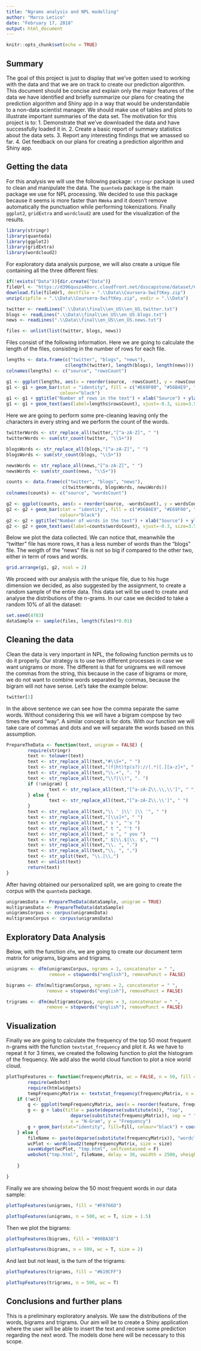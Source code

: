 ```yaml
---
title: "Ngrams analysis and NPL modelling"
author: "Marco Letico"
date: "February 17, 2018"
output: html_document
---
```


```r
knitr::opts_chunk$set(echo = TRUE)
```

## Summary

The goal of this project is just to display that we've gotten used to working with the data and that we are on track to create our prediction algorithm. This document should be concise and explain only the major features of the data we have identified and briefly summarize our plans for creating the prediction algorithm and Shiny app in a way that would be understandable to a non-data scientist manager. We should make use of tables and plots to illustrate important summaries of the data set. The motivation for this project is to: 
1. Demonstrate that we've downloaded the data and have successfully loaded it in.
2. Create a basic report of summary statistics about the data sets.
3. Report any interesting findings that we amassed so far.
4. Get feedback on our plans for creating a prediction algorithm and Shiny app.

## Getting the data

For this analysis we will use the following package: `stringr` package is used to clean and manipulate the data. The `quanteda` package is the main package we use for NPL processing. We decided to use this package because it seems is more faster than `RWeka` and it doesn't remove automatically the punctuation while performing tokenizations. Finally `ggplot2`, `gridExtra` and `wordcloud2` are used for the visualization of the results.

```r
library(stringr)
library(quanteda)
library(ggplot2)
library(gridExtra)
library(wordcloud2)
```

For exploratory data analysis purpose, we will also create a unique file containing all the three different files:

```r
if(!exists("Data")){dir.create("Data")}
fileUrl <- "https://d396qusza40orc.cloudfront.net/dsscapstone/dataset/Coursera-SwiftKey.zip"
download.file(fileUrl, destfile = ".\\Data\\Coursera-SwiftKey.zip")
unzip(zipfile = ".\\Data\\Coursera-SwiftKey.zip", exdir = ".\\Data")

twitter <- readLines(".\\Data\\final\\en_US\\en_US.twitter.txt")
blogs <- readLines(".\\Data\\final\\en_US\\en_US.blogs.txt")
news <- readLines(".\\Data\\final\\en_US\\en_US.news.txt")

files <- unlist(list(twitter, blogs, news))
```

Files consist of the following information. Here we are going to calculate the length of the files, consisting in the number of rows for each file.

```r
lengths <- data.frame(c("twitter", "blogs", "news"), 
                      c(length(twitter), length(blogs), length(news)))
colnames(lengths) <- c("source", "rowsCount")

g1 <- ggplot(lengths, aes(x = reorder(source, -rowsCount), y = rowsCount))
g1 <- g1 + geom_bar(stat = "identity", fill = c("#E69F00", "#56B4E9", "#999999"),
                    colour="black") 
g1 <- g1 + ggtitle("Number of rows in the text") + xlab("Source") + ylab("Count")
g1 <- g1 + geom_text(aes(label=lengths$rowsCount), vjust=-0.3, size=3.5)
```

Here we are going to perform some pre-cleaning leaving only the characters in every string and we perform the count of the words.

```r
twitterWords <- str_replace_all(twitter,"[^a-zA-Z]", " ")
twitterWords <- sum(str_count(twitter, "\\S+"))

blogsWords <- str_replace_all(blogs,"[^a-zA-Z]", " ")
blogsWords <- sum(str_count(blogs, "\\S+"))

newsWords <- str_replace_all(news,"[^a-zA-Z]", " ")
newsWords <- sum(str_count(news, "\\S+"))

counts <- data.frame(c("twitter", "blogs", "news"), 
                     c(twitterWords, blogsWords, newsWords))
colnames(counts) <- c("source", "wordsCount")

g2 <- ggplot(counts, aes(x = reorder(source, -wordsCount), y = wordsCount))
g2 <- g2 + geom_bar(stat = "identity", fill = c("#56B4E9", "#E69F00", "#999999"),
                    colour="black")
g2 <- g2 + ggtitle("Number of words in the text") + xlab("Source") + ylab("Count")
g2 <- g2 + geom_text(aes(label=counts$wordsCount), vjust=-0.3, size=3.5)
```

Below we plot the data collected. We can notice that, meanwhile the "twitter" file has more rows, it has a less number of words than the "blogs" file. The weigth of the "news" file is not so big if compared to the other two, either in term of rows and words.

```r
grid.arrange(g1, g2, ncol = 2)
```

We proceed with our analysis with the unique file, due to his huge dimension we decided, as also suggested by the assignment, to create a random sample of the entire data. This data set will be used to create and analyse the distributions of the n-grams. In our case we decided to take a random 10% of all the dataset:

```r
set.seed(4783)
dataSample <- sample(files, length(files)*0.01)
```

## Cleaning the data

Clean the data is very important in NPL, the following function permits us to do it properly. Our strategy is to use two different processes in case we want unigrams or more. The different is that for unigrams we will remove the commas from the string, this because in the case of bigrams or more, we do not want to combine words separated by commas, because the bigram will not have sense. Let's take the example below:

```r
twitter[1]
```

In the above sentence we can see how the comma separate the same words. Without considering this we will have a bigram compose by two times the word "way". A similar concept is for dots. With our function we will take care of commas and dots and we will separate the words based on this assumption.

```r
PrepareTheData <- function(text, unigram = FALSE) {
        require(stringr)
        text <- tolower(text)
        text <- str_replace_all(text,"#\\S+", " ")
        text <- str_replace_all(text,"(f|ht)tp(s?)://(.*)[.][a-z]+", " ")
        text <- str_replace_all(text,"\\.+", ". ")
        text <- str_replace_all(text,"\\?|\\!", ". ")
        if (!unigram) {
                text <- str_replace_all(text,"[^a-zA-Z\\.\\,\\']", " ")
        } else {
                text <- str_replace_all(text,"[^a-zA-Z\\.\\']", " ")
        }
        text <- str_replace_all(text,"\\ ' |\\' |\\ '", " ")
        text <- str_replace_all(text,"[\\s]+", " ")
        text <- str_replace_all(text," s ", "'s ")
        text <- str_replace_all(text," t ", "'t ")
        text <- str_replace_all(text," u ", " you ")
        text <- str_replace_all(text," $|\\.$|\\. $", "")
        text <- str_replace_all(text,"\\. ", ".")
        text <- str_replace_all(text,"\\, ", ",")
        text <- str_split(text, "\\.|\\,")
        text <- unlist(text)
        return(text)
}
```

After having obtained our personalized split, we are going to create the corpus with the `quanteda` package.

```r
unigramsData <- PrepareTheData(dataSample, unigram = TRUE)
multigramsData <- PrepareTheData(dataSample)
unigramsCorpus <- corpus(unigramsData)
multigramsCorpus <- corpus(unigramsData)
```

## Exploratory Data Analysis

Below, with the function `dfm`, we are going to create our document term matrix for unigrams, bigrams and trigrams.

```r
unigrams <- dfm(unigramsCorpus, ngrams = 1, concatenator = " ",
                remove = stopwords("english"), removePunct = FALSE)

bigrams <- dfm(multigramsCorpus, ngrams = 2, concatenator = " ", 
               remove = stopwords("english"), removePunct = FALSE)

trigrams <- dfm(multigramsCorpus, ngrams = 3, concatenator = " ", 
               remove = stopwords("english"), removePunct = FALSE)
```

## Visualization

Finally we are going to calculate the frequency of the top 50 most frequent n-grams with the function `textstat_frequency` and plot it. As we have to repeat it for 3 times, we created the following function to plot the histogram of the frequency. We add also the world cloud function to plot a nice world cloud.

```r
plotTopFeatures <- function(frequencyMatrix, wc = FALSE, n = 50, fill = "black", size = 1) {
        require(webshot)
        require(htmlwidgets)
        tempFrequencyMatrix <- textstat_frequency(frequencyMatrix, n = n)
    if (!wc){
        g <- ggplot(tempFrequencyMatrix, aes(x = reorder(feature, frequency), y = frequency))
        g <- g + labs(title = paste(deparse(substitute(n)), "top", 
                        deparse(substitute(frequencyMatrix)), sep = " "),
                        x = "N-Gram", y = "Frequency")
        g + geom_bar(stat="identity", fill=fill, colour="black") + coord_flip()  
    } else {
        fileName <- paste(deparse(substitute(frequencyMatrix)), "wordcloud.png", sep = "_")
        wcPlot <- wordcloud2(tempFrequencyMatrix, size = size)
        saveWidget(wcPlot, "tmp.html", selfcontained = F)
        webshot("tmp.html", fileName, delay = 30, vwidth = 2500, vheight = 1300)
        
    }

}
```

Finally we are showing below the 50 most frequent words in our data sample:

```r
plotTopFeatures(unigrams, fill = "#F8766D")
```

```r
plotTopFeatures(unigrams, n = 500, wc = T, size = 1.5)
```

Then we plot the bigrams:
```r
plotTopFeatures(bigrams, fill = "#00BA38")
```

```r
plotTopFeatures(bigrams, n = 500, wc = T, size = 2)
```

And last but not least, is the turn of the trigrams:
```r
plotTopFeatures(trigrams, fill = "#619CFF")
```

```r
plotTopFeatures(trigrams, n = 500, wc = T)
```

## Conclusions and further plans

This is a preliminary exploratory analysis. We saw the distributions of the words, bigrams and trigrams. Our aim will be to create a Shiny application where the user will be able to insert the text and receive some prediction regarding the next word. The models done here will be necessary to this scope.
